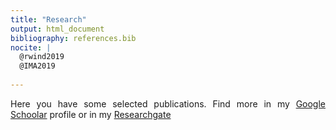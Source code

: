 ```yaml
---
title: "Research"
output: html_document
bibliography: references.bib
nocite: | 
  @rwind2019
  @IMA2019
  
---
```

<style>
body {
text-align: justify}
</style>

Here you have some selected publications. Find more in my [Google Schoolar](https://scholar.google.es/citations?hl=es&user=v3biyuIAAAAJ) profile or in my [Researchgate](https://www.researchgate.net/profile/Javier_Fernandez-Lopez)
